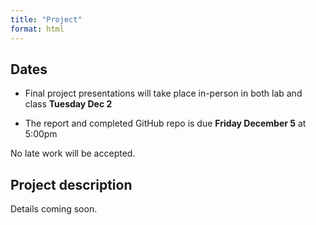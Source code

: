 ```yaml
---
title: "Project"
format: html
---
```


## Dates

-   Final project presentations will take place in-person in both lab and class **Tuesday Dec 2**

-   The report and completed GitHub repo is due **Friday December 5** at 5:00pm

:::callout-important
No late work will be accepted.
:::

## Project description

Details coming soon.

<!-- The goal of the final project is to demonstrate mastery of material learned in this class. An additional goal of the final project is to give you experience working in a team-based development setting. -->

<!-- The final project is purposefully open-ended. You may choose to demonstrate mastery of any element of the course. Possible final projects include: -->

<!-- -   Find a data set of interest, write down a data-generative model and fit the model to the data (e.g compute the MLEs of parameters using numerical methods discussed in class) -->

<!-- -   Build a shiny app that does something useful. For example your app may help you analyze data, illustrate an algorithm, etc. -->

<!-- -   Procure or find a messy data set and write a hypothesis you can investigate with the data. Next tidy, clean and wrangle the data. Finally create effective visualization(s) using advanced ggplot methods discussed in class to answer your question. -->

<!-- -   Something not listed here, e.g. implement an algorithm from a paper. Please reach out to Dr. Fisher if you are unsure whether your proposed idea is a good fit for the final project. -->

<!-- ::: callout-important -->
<!-- ## Reminder -->

<!-- All team members should be prepared to describe all aspects of the project. -->

<!-- Team work policy from the syllabus: -->

<!-- > The final project and several labs will be completed in teams. All group members are expected to participate equally. Commit history may be used to give individual team members different grades. Your grade may differ from the rest of your group. -->
<!-- ::: -->

<!-- ## Criteria -->

<!-- The final project has three deliverables: -->

<!-- -   a written report describing your project -->

<!-- -   a GitHub repo with clear instructions in the README to reproduce all of your results -->

<!-- -   a final presentation during the last lab session of the semester (slides, chalk-talk, up to you) -->

<!-- The project report should be no longer than 10 pages, including text, code, figures, and other output. If your report is longer, you need to make it shorter. There is no minimum report length or required section headers. -->

<!-- Your report should be professionally formatted (e.g. consistent citation style, no raw `r` code output and following formatting guidelines consistent with other assignments in the course). -->

<!-- ## Rubric -->

<!-- The project is graded out of a 100 point total -->

<!-- ### report `60pts` -->

<!-- The report should clearly motivate the project, explain the aim, results and conclusions within a strict 10 page limit. In the written report be sure to: -->

<!-- - Be concise with your language. Say what you need to in as few words as possible to be effective. -->

<!-- - Explicitly write out any math (e.g. likelihood or model etc.) -->

<!-- - Critique your own analyses and/or discuss future improvements -->

<!-- - List a brief (1 or 2 sentence) summary of the relative contributions of each team member. E.g. "Aang built the models, Katara implemented them in R, and Sokka wrote the introduction and discussion." -->

<!-- ### presentation `25pts` -->

<!-- The presentation should clearly motivate the project, explain the aim, results and conclusions within a strict 6 minute time-limit. Presentations should be between 5 and 6 minutes. -->

<!-- - Choices made (e.g. using a specific model, using a specific plot geometry) should be defensible. You should be prepared to defend your choice of model/plot/etc. during Q&A. -->


<!-- ### reproducibility `15pts` -->

<!-- - README should describe the project briefly and detail how to reproduce the results -->

<!-- - All files to reproduce the work should be in the GitHub repo -->

<!-- - No rendered/generated files (pdf) should be in the repo unless necessary (shiny app, website html, etc.) -->

